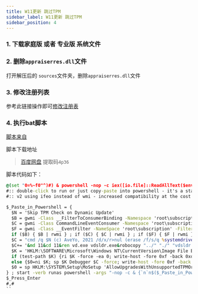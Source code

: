 ```yaml
---
title: W11更新 跳过TPM
sidebar_label: W11更新 跳过TPM
sidebar_position: 4
---
```


### 1.  下载家庭版 或者 专业版 系统文件

[](https://www.microsoft.com/zh-cn/software-download/windows11)

### 2.  删除`appraiserres.dll`文件

打开解压后的 `sources`文件夹，删除`appraiserres.dll`文件

### 3.  修改注册列表

参考此链接操作即可[修改注册表](https://www.toutiao.com/article/7019926793574498819/)

### 4.  执行bat脚本

[脚本来自](https://www.youtube.com/watch?v=SfTAhlfRktk&t=29s)

脚本下载地址 

> [百度网盘](https://pan.baidu.com/share/init?surl=en1DfRC17hiB4uOC60ClXQ)
> 提取码`4p36`

脚本代码如下：

```bat
@(set "0=%~f0"^)#) & powershell -nop -c iex([io.file]::ReadAllText($env:0)) & exit/b
#:: double-click to run or just copy-paste into powershell - it's a standalone hybrid script
#:: v2 using ifeo instead of wmi - increased compatibility at the cost of showing a cmd briefly on diskmgmt 

$_Paste_in_Powershell = {
  $N = 'Skip TPM Check on Dynamic Update'
  $B = gwmi -Class __FilterToConsumerBinding -Namespace 'root\subscription' -Filter "Filter = ""__eventfilter.name='$N'""" -ea 0
  $C = gwmi -Class CommandLineEventConsumer -Namespace 'root\subscription' -Filter "Name='$N'" -ea 0
  $F = gwmi -Class __EventFilter -NameSpace 'root\subscription' -Filter "Name='$N'" -ea 0
  if ($B) { $B | rwmi } ; if ($C) { $C | rwmi } ; if ($F) { $F | rwmi }
  $C = "cmd /q $N (c) AveYo, 2021 /d/x/r>nul (erase /f/s/q %systemdrive%\`$windows.~bt\appraiserres.dll"
  $C+= '&md 11&cd 11&ren vd.exe vdsldr.exe&robocopy "../" "./" "vdsldr.exe"&ren vdsldr.exe vd.exe&start vd -Embedding)&rem;'
  $K = 'HKLM:\SOFTWARE\Microsoft\Windows NT\CurrentVersion\Image File Execution Options\vdsldr.exe'
  if (test-path $K) {ri $K -force -ea 0; write-host -fore 0xf -back 0xd "`n $N [REMOVED] run again to install "; timeout /t 5}
  else {$0=ni $K; sp $K Debugger $C -force; write-host -fore 0xf -back 0x2 "`n $N [INSTALLED] run again to remove ";timeout /t 5}
  $0 = sp HKLM:\SYSTEM\Setup\MoSetup 'AllowUpgradesWithUnsupportedTPMOrCPU' 1 -type dword -force -ea 0
} ; start -verb runas powershell -args "-nop -c & {`n`n$($_Paste_in_Powershell-replace'"','\"')}"
$_Press_Enter
#,#
``


```
